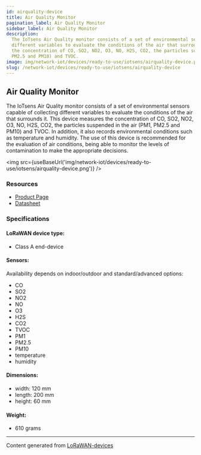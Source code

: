 ```yaml
---
id: airquality-device
title: Air Quality Monitor
pagination_label: Air Quality Monitor
sidebar_label: Air Quality Monitor
description:
  The IoTsens Air Quality monitor consists of a set of environmental sensors capable of collecting
  different variables to evaluate the conditions of the air that surrounds it. This device measures
  the concentration of CO, SO2, NO2, O3, NO, H2S, CO2, the particles suspended in the air (PM1,
  PM2.5 and PM10) and TVOC.
image: img/network-iot/devices/ready-to-use/iotsens/airquality-device.png
slug: /network-iot/devices/ready-to-use/iotsens/airquality-device
---
```



## Air Quality Monitor

The IoTsens Air Quality monitor consists of a set of environmental sensors capable of collecting
different variables to evaluate the conditions of the air that surrounds it. This device measures
the concentration of CO, SO2, NO2, O3, NO, H2S, CO2, the particles suspended in the air (PM1, PM2.5
and PM10) and TVOC. In addition, it also records environmental conditions such as temperature and
humidity. The use of this device is recommended for the evaluation of air conditions, being able to
monitor the levels of contamination to make the appropriate decisions.

<img src={useBaseUrl('img/network-iot/devices/ready-to-use/iotsens/airquality-device.png')} />

### Resources

- [Product Page](https://www.iotsens.com/en/product/air-quality-monitor/)
- [Datasheet](https://www.iotsens.com/wp-content/datasheets/Calidad_del_Aire_IOTSENS_EN.pdf)

### Specifications

#### LoRaWAN device type:

- Class A end-device

#### Sensors:

Availability depends on indoor/outdoor and standard/advanced options:

- CO
- SO2
- NO2
- NO
- O3
- H2S
- CO2
- TVOC
- PM1
- PM2.5
- PM10
- temperature
- humidity

#### Dimensions:

- width: 120 mm
- length: 200 mm
- height: 60 mm

#### Weight:

- 610 grams

---

Content generated from [LoRaWAN-devices](https://github.com/TheThingsNetwork/lorawan-devices)
